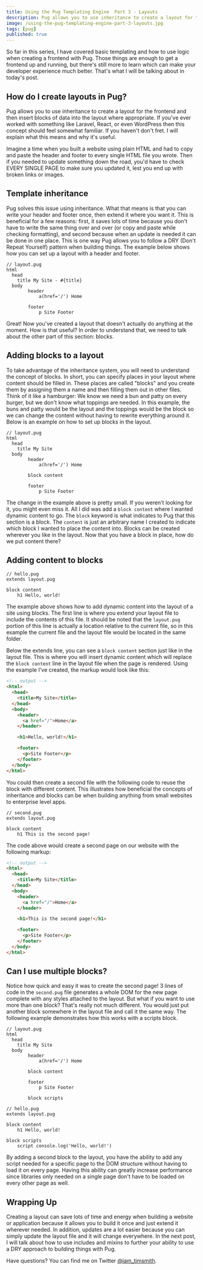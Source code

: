 ```yaml
---
title: Using the Pug Templating Engine  Part 3 - Layouts
description: Pug allows you to use inheritance to create a layout for the frontend and then insert blocks of data into the layout, causing a better developer experience.
image: /using-the-pug-templating-engine-part-3-layouts.jpg
tags: [pug]
published: true
---
```


So far in this series, I have covered basic templating and how to use logic when creating a frontend with Pug. Those things are enough to get a frontend up and running, but there's still more to learn which can make your developer experience much better. That's what I will be talking about in today's post.

<Gif src='https://media.giphy.com/media/YXpp9YxWhyWBy/giphy.mp4' />

## How do I create layouts in Pug?

Pug allows you to use inheritance to create a layout for the frontend and then insert blocks of data into the layout where appropriate. If you've ever worked with something like Laravel, React, or even WordPress then this concept should feel somewhat familiar. If you haven't don't fret. I will explain what this means and why it's useful.

Imagine a time when you built a website using plain HTML and had to copy and paste the header and footer to every single HTML file you wrote. Then if you needed to update something down the road, you'd have to check EVERY SINGLE PAGE to make sure you updated it, lest you end up with broken links or images.

## Template inheritance

Pug solves this issue using inheritance. What that means is that you can write your header and footer once, then extend it where you want it. This is beneficial for a few reasons: first, it saves lots of time because you don't have to write the same thing over and over (or copy and paste while checking formatting), and second because when an update is needed it can be done in one place. This is one way Pug allows you to follow a DRY (Don't Repeat Yourself) pattern when building things. The example below shows how you can set up a layout with a header and footer.

```pug
// layout.pug
html
  head
    title My Site - #{title}
  body
		header
			a(href='/') Home

		footer
			p Site Footer
```

Great! Now you've created a layout that doesn't actually do anything at the moment. How is that useful? In order to understand that, we need to talk about the other part of this section: blocks.

<Gif src='https://media.giphy.com/media/ZgURe4CWXu8gBEpwYy/giphy.mp4' />

## Adding blocks to a layout

To take advantage of the inheritance system, you will need to understand the concept of blocks. In short, you can specify places in your layout where content should be filled in. These places are called "blocks" and you create them by assigning them a name and then filling them out in other files. Think of it like a hamburger: We know we need a bun and patty on every burger, but we don't know what toppings are needed. In this example, the buns and patty would be the layout and the toppings would be the block so we can change the content without having to rewrite everything around it. Below is an example on how to set up blocks in the layout.

```pug
// layout.pug
html
  head
    title My Site
  body
		header
			a(href='/') Home

		block content

		footer
			p Site Footer
```

The change in the example above is pretty small. If you weren't looking for it, you might even miss it. All I did was add a `block content` where I wanted dynamic content to go. The `block` keyword is what indicates to Pug that this section is a block. The `content` is just an arbitrary name I created to indicate which block I wanted to place the content into. Blocks can be created wherever you like in the layout. Now that you have a block in place, how do we put content there?

## Adding content to blocks

```pug
// hello.pug
extends layout.pug

block content
	h1 Hello, world!
```

The example above shows how to add dynamic content into the layout of a site using blocks. The first line is where you extend your layout file to include the contents of this file. It should be noted that the `layout.pug` portion of this line is actually a location relative to the current file, so in this example the current file and the layout file would be located in the same folder.

Below the extends line, you can see a `block content` section just like in the layout file. This is where you will insert dynamic content which will replace the `block content` line in the layout file when the page is rendered. Using the example I've created, the markup would look like this:

```html
<!-- output -->
<html>
  <head>
    <title>My Site</title>
  </head>
  <body>
    <header>
      <a href="/">Home</a>
    </header>

    <h1>Hello, world!</h1>

    <footer>
      <p>Site Footer</p>
    </footer>
  </body>
</html>
```

You could then create a second file with the following code to reuse the block with different content. This illustrates how beneficial the concepts of inheritance and blocks can be when building anything from small websites to enterprise level apps.

```pug
// second.pug
extends layout.pug

block content
	h1 This is the second page!
```

The code above would create a second page on our website with the following markup:

```html
<!-- output -->
<html>
  <head>
    <title>My Site</title>
  </head>
  <body>
    <header>
      <a href="/">Home</a>
    </header>

    <h1>This is the second page!</h1>

    <footer>
      <p>Site Footer</p>
    </footer>
  </body>
</html>
```

## Can I use multiple blocks?

Notice how quick and easy it was to create the second page! 3 lines of code in the `second.pug` file generates a whole DOM for the new page complete with any styles attached to the layout. But what if you want to use more than one block? That's really not much different. You would just put another block somewhere in the layout file and call it the same way. The following example demonstrates how this works with a scripts block.

```pug
// layout.pug
html
  head
    title My Site
  body
		header
			a(href='/') Home

		block content

		footer
			p Site Footer

		block scripts
```

```pug
// hello.pug
extends layout.pug

block content
	h1 Hello, world!

block scripts
	script console.log('Hello, world!')
```

By adding a second block to the layout, you have the ability to add any script needed for a specific page to the DOM structure without having to load it on every page. Having this ability can greatly increase performance since libraries only needed on a single page don't have to be loaded on every other page as well.

## Wrapping Up

Creating a layout can save lots of time and energy when building a website or application because it allows you to build it once and just extend it wherever needed. In addition, updates are a lot easier because you can simply update the layout file and it will change everywhere. In the next post, I will talk about how to use includes and mixins to further your ability to use a DRY approach to building things with Pug.

Have questions? You can find me on Twitter [@iam_timsmith](https://www.twitter.com/iam_timsmith).
